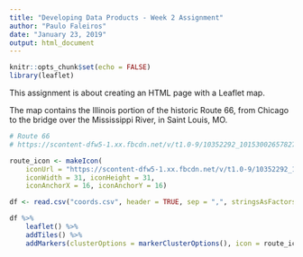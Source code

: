 ```yaml
---
title: "Developing Data Products - Week 2 Assignment"
author: "Paulo Faleiros"
date: "January 23, 2019"
output: html_document
---
```


```r
knitr::opts_chunk$set(echo = FALSE)
library(leaflet)
```

This assignment is about creating an HTML page with a Leaflet map.

The map contains the Illinois portion of the historic Route 66, from Chicago to the bridge over the Mississippi River, in Saint Louis, MO.

```r

# Route 66
# https://scontent-dfw5-1.xx.fbcdn.net/v/t1.0-9/10352292_10153002657827662_1249389169669655994_n.jpg?_nc_cat=103&_nc_ht=scontent-dfw5-1.xx&oh=857c27c2290cf9e219d57ad268c4d815&oe=5CC7E127

route_icon <- makeIcon(
	iconUrl = "https://scontent-dfw5-1.xx.fbcdn.net/v/t1.0-9/10352292_10153002657827662_1249389169669655994_n.jpg?_nc_cat=103&_nc_ht=scontent-dfw5-1.xx&oh=857c27c2290cf9e219d57ad268c4d815&oe=5CC7E127",
	iconWidth = 31, iconHeight = 31,
	iconAnchorX = 16, iconAnchorY = 16)

df <- read.csv("coords.csv", header = TRUE, sep = ",", stringsAsFactors = FALSE)

df %>%
	leaflet() %>%
	addTiles() %>%
	addMarkers(clusterOptions = markerClusterOptions(), icon = route_icon)


```
